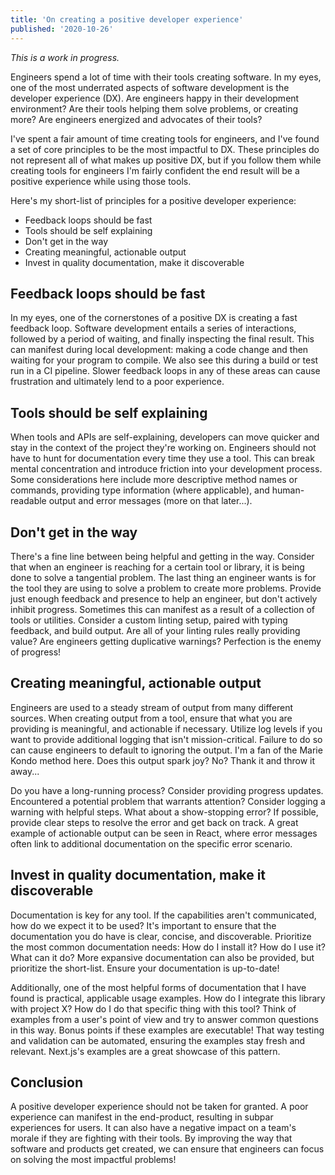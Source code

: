 ```yaml
---
title: 'On creating a positive developer experience'
published: '2020-10-26'
---
```


_This is a work in progress._

Engineers spend a lot of time with their tools creating software. In my eyes, one of the most underrated aspects of software development is the developer experience (DX). Are engineers happy in their development environment? Are their tools helping them solve problems, or creating more? Are engineers energized and advocates of their tools?

I've spent a fair amount of time creating tools for engineers, and I've found a set of core principles to be the most impactful to DX. These principles do not represent all of what makes up positive DX, but if you follow them while creating tools for engineers I'm fairly confident the end result will be a positive experience while using those tools.

Here's my short-list of principles for a positive developer experience:

- Feedback loops should be fast
- Tools should be self explaining
- Don't get in the way
- Creating meaningful, actionable output
- Invest in quality documentation, make it discoverable

## Feedback loops should be fast

In my eyes, one of the cornerstones of a positive DX is creating a fast feedback loop. Software development entails a series of interactions, followed by a period of waiting, and finally inspecting the final result. This can manifest during local development: making a code change and then waiting for your program to compile. We also see this during a build or test run in a CI pipeline. Slower feedback loops in any of these areas can cause frustration and ultimately lend to a poor experience.

## Tools should be self explaining

When tools and APIs are self-explaining, developers can move quicker and stay in the context of the project they're working on. Engineers should not have to hunt for documentation every time they use a tool. This can break mental concentration and introduce friction into your development process. Some considerations here include more descriptive method names or commands, providing type information (where applicable), and human-readable output and error messages (more on that later...).

## Don't get in the way

There's a fine line between being helpful and getting in the way. Consider that when an engineer is reaching for a certain tool or library, it is being done to solve a tangential problem. The last thing an engineer wants is for the tool they are using to solve a problem to create more problems. Provide just enough feedback and presence to help an engineer, but don't actively inhibit progress. Sometimes this can manifest as a result of a collection of tools or utilities. Consider a custom linting setup, paired with typing feedback, and build output. Are all of your linting rules really providing value? Are engineers getting duplicative warnings? Perfection is the enemy of progress!

## Creating meaningful, actionable output

Engineers are used to a steady stream of output from many different sources. When creating output from a tool, ensure that what you are providing is meaningful, and actionable if necessary. Utilize log levels if you want to provide additional logging that isn't mission-critical. Failure to do so can cause engineers to default to ignoring the output. I'm a fan of the Marie Kondo method here. Does this output spark joy? No? Thank it and throw it away...

Do you have a long-running process? Consider providing progress updates. Encountered a potential problem that warrants attention? Consider logging a warning with helpful steps. What about a show-stopping error? If possible, provide clear steps to resolve the error and get back on track. A great example of actionable output can be seen in React, where error messages often link to additional documentation on the specific error scenario.

## Invest in quality documentation, make it discoverable

Documentation is key for any tool. If the capabilities aren't communicated, how do we expect it to be used? It's important to ensure that the documentation you do have is clear, concise, and discoverable. Prioritize the most common documentation needs: How do I install it? How do I use it? What can it do? More expansive documentation can also be provided, but prioritize the short-list. Ensure your documentation is up-to-date!

Additionally, one of the most helpful forms of documentation that I have found is practical, applicable usage examples. How do I integrate this library with project X? How do I do that specific thing with this tool? Think of examples from a user's point of view and try to answer common questions in this way. Bonus points if these examples are executable! That way testing and validation can be automated, ensuring the examples stay fresh and relevant. Next.js's examples are a great showcase of this pattern.

## Conclusion

A positive developer experience should not be taken for granted. A poor experience can manifest in the end-product, resulting in subpar experiences for users. It can also have a negative impact on a team's morale if they are fighting with their tools. By improving the way that software and products get created, we can ensure that engineers can focus on solving the most impactful problems!
